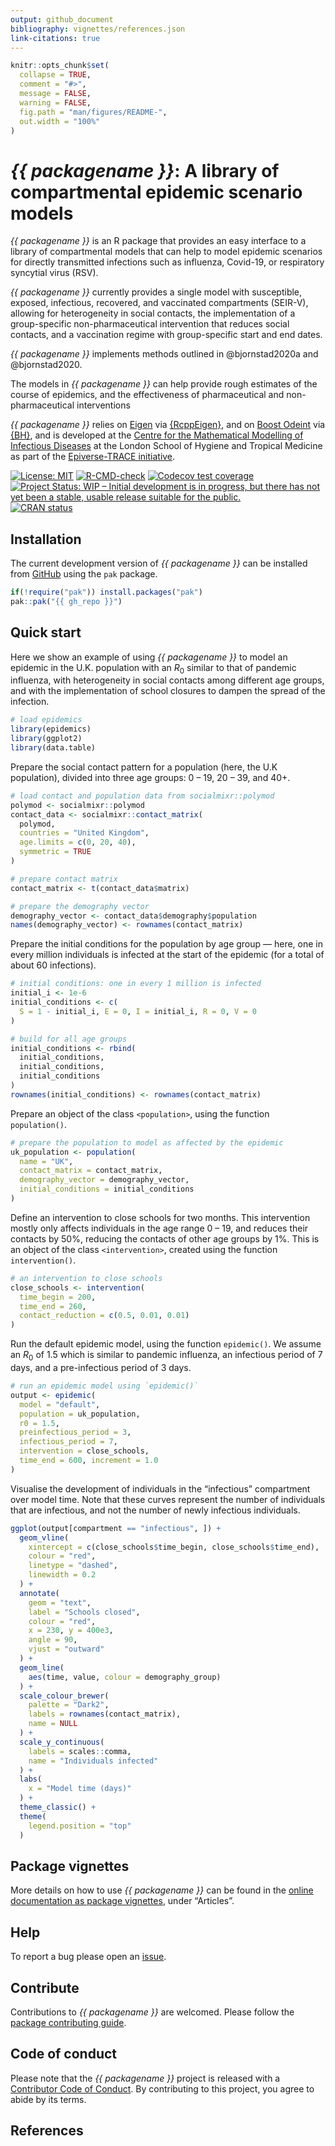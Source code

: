 ```yaml
---
output: github_document
bibliography: vignettes/references.json
link-citations: true
---
```


```r
knitr::opts_chunk$set(
  collapse = TRUE,
  comment = "#>",
  message = FALSE,
  warning = FALSE,
  fig.path = "man/figures/README-",
  out.width = "100%"
)
```

# _{{ packagename }}_: A library of compartmental epidemic scenario models
<!-- <img src="man/figures/logo.png" align="right" width="130"/> -->

_{{ packagename }}_ is an R package that provides an easy interface to a library of compartmental models that can help to model epidemic scenarios for directly transmitted infections such as influenza, Covid-19, or respiratory syncytial virus (RSV).

_{{ packagename }}_ currently provides a single model with susceptible, exposed, infectious, recovered, and vaccinated compartments (SEIR-V), allowing for heterogeneity in social contacts, the implementation of a group-specific non-pharmaceutical intervention that reduces social contacts, and a vaccination regime with group-specific start and end dates.

_{{ packagename }}_ implements methods outlined in @bjornstad2020a and @bjornstad2020.

The models in _{{ packagename }}_ can help provide rough estimates of the course of epidemics, and the effectiveness of pharmaceutical and non-pharmaceutical interventions

_{{ packagename }}_ relies on [Eigen](https://gitlab.com/libeigen/eigen) via [{RcppEigen}](https://cran.r-project.org/web/packages/RcppEigen/index.html), and on [Boost Odeint](https://www.boost.org/doc/libs/1_82_0/libs/numeric/odeint/doc/html/index.html) via [{BH}](https://cran.r-project.org/web/packages/BH/index.html), and is developed at the [Centre for the Mathematical Modelling of Infectious Diseases](https://www.lshtm.ac.uk/research/centres/centre-mathematical-modelling-infectious-diseases) at the London School of Hygiene and Tropical Medicine as part of the [Epiverse-TRACE initiative](https://data.org/initiatives/epiverse/).

<!-- badges: start -->
[![License: MIT](https://img.shields.io/badge/License-MIT-blue.svg)](https://opensource.org/licenses/MIT)
[![R-CMD-check](https://github.com/{{ gh_repo }}/actions/workflows/R-CMD-check.yaml/badge.svg)](https://github.com/{{ gh_repo }}/actions/workflows/R-CMD-check.yaml)
[![Codecov test coverage](https://codecov.io/gh/{{ gh_repo }}/branch/main/graph/badge.svg)](https://app.codecov.io/gh/{{ gh_repo }}?branch=main)
[![Project Status: WIP – Initial development is in progress, but there has not yet been a stable, usable release suitable for the public.](https://www.repostatus.org/badges/latest/wip.svg)](https://www.repostatus.org/#wip)
[![CRAN status](https://www.r-pkg.org/badges/version/{{ packagename }})](https://CRAN.R-project.org/package={{ packagename }})
<!-- badges: end -->

## Installation

The current development version of _{{ packagename }}_ can be installed from [GitHub](https://github.com/) using the `pak` package.

```r
if(!require("pak")) install.packages("pak")
pak::pak("{{ gh_repo }}")
```

## Quick start

Here we show an example of using _{{ packagename }}_ to model an epidemic in the U.K. population with an $R_0$ similar to that of pandemic influenza, with heterogeneity in social contacts among different age groups, and with the implementation of school closures to dampen the spread of the infection.

```r
# load epidemics
library(epidemics)
library(ggplot2)
library(data.table)
```

Prepare the social contact pattern for a population (here, the U.K population), divided into three age groups: 0 -- 19, 20 -- 39, and 40+.

```r
# load contact and population data from socialmixr::polymod
polymod <- socialmixr::polymod
contact_data <- socialmixr::contact_matrix(
  polymod,
  countries = "United Kingdom",
  age.limits = c(0, 20, 40),
  symmetric = TRUE
)

# prepare contact matrix
contact_matrix <- t(contact_data$matrix)

# prepare the demography vector
demography_vector <- contact_data$demography$population
names(demography_vector) <- rownames(contact_matrix)
```

Prepare the initial conditions for the population by age group --- here, one in every million individuals is infected at the start of the epidemic (for a total of about 60 infections).

```r
# initial conditions: one in every 1 million is infected
initial_i <- 1e-6
initial_conditions <- c(
  S = 1 - initial_i, E = 0, I = initial_i, R = 0, V = 0
)

# build for all age groups
initial_conditions <- rbind(
  initial_conditions,
  initial_conditions,
  initial_conditions
)
rownames(initial_conditions) <- rownames(contact_matrix)
```

Prepare an object of the class `<population>`, using the function `population()`.

```r
# prepare the population to model as affected by the epidemic
uk_population <- population(
  name = "UK",
  contact_matrix = contact_matrix,
  demography_vector = demography_vector,
  initial_conditions = initial_conditions
)
```

Define an intervention to close schools for two months. This intervention mostly only affects individuals in the age range 0 -- 19, and reduces their contacts by 50%, reducing the contacts of other age groups by 1%. This is an object of the class `<intervention>`, created using the function `intervention()`.

```r
# an intervention to close schools
close_schools <- intervention(
  time_begin = 200,
  time_end = 260,
  contact_reduction = c(0.5, 0.01, 0.01)
)
```

Run the default epidemic model, using the function `epidemic()`. We assume an $R_0$ of 1.5 which is similar to pandemic influenza, an infectious period of 7 days, and a pre-infectious period of 3 days.

```r
# run an epidemic model using `epidemic()`
output <- epidemic(
  model = "default",
  population = uk_population,
  r0 = 1.5,
  preinfectious_period = 3,
  infectious_period = 7,
  intervention = close_schools,
  time_end = 600, increment = 1.0
)
```

Visualise the development of individuals in the "infectious" compartment over model time. Note that these curves represent the number of individuals that are infectious, and not the number of newly infectious individuals.

```r
ggplot(output[compartment == "infectious", ]) +
  geom_vline(
    xintercept = c(close_schools$time_begin, close_schools$time_end),
    colour = "red",
    linetype = "dashed",
    linewidth = 0.2
  ) +
  annotate(
    geom = "text",
    label = "Schools closed",
    colour = "red",
    x = 230, y = 400e3,
    angle = 90,
    vjust = "outward"
  ) +
  geom_line(
    aes(time, value, colour = demography_group)
  ) +
  scale_colour_brewer(
    palette = "Dark2",
    labels = rownames(contact_matrix),
    name = NULL
  ) +
  scale_y_continuous(
    labels = scales::comma,
    name = "Individuals infected"
  ) +
  labs(
    x = "Model time (days)"
  ) +
  theme_classic() +
  theme(
    legend.position = "top"
  )
```

## Package vignettes

More details on how to use _{{ packagename }}_ can be found in the [online documentation as package vignettes](https://epiverse-trace.github.io/{{ packagename }}/), under "Articles".

## Help

To report a bug please open an [issue](https://github.com/{{ gh_repo }}/issues/new/choose).

## Contribute

Contributions to _{{ packagename }}_ are welcomed. Please follow the [package contributing guide](https://github.com/{{ gh_repo }}/blob/main/.github/CONTRIBUTING.md).

## Code of conduct

Please note that the _{{ packagename }}_ project is released with a [Contributor Code of Conduct](https://github.com/epiverse-trace/.github/blob/main/CODE_OF_CONDUCT.md). By contributing to this project, you agree to abide by its terms.

## References
